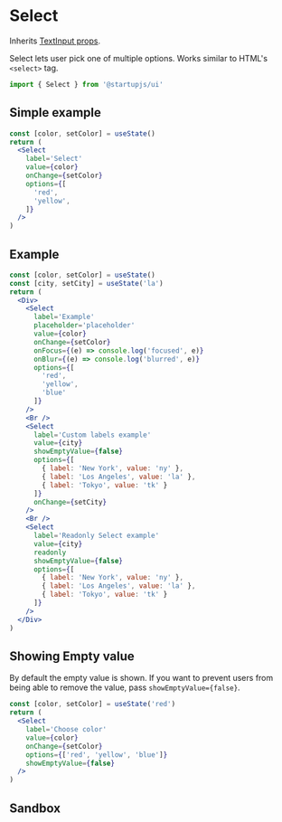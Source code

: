 
# Select

Inherits [TextInput props](/docs/forms/TextInput).

Select lets user pick one of multiple options. Works similar to HTML's `<select>` tag.

```jsx
import { Select } from '@startupjs/ui'
```

## Simple example

```jsx example
const [color, setColor] = useState()
return (
  <Select
    label='Select'
    value={color}
    onChange={setColor}
    options={[
      'red',
      'yellow',
    ]}
  />
)
```

## Example

```jsx example
const [color, setColor] = useState()
const [city, setCity] = useState('la')
return (
  <Div>
    <Select
      label='Example'
      placeholder='placeholder'
      value={color}
      onChange={setColor}
      onFocus={(e) => console.log('focused', e)}
      onBlur={(e) => console.log('blurred', e)}
      options={[
        'red',
        'yellow',
        'blue'
      ]}
    />
    <Br />
    <Select
      label='Custom labels example'
      value={city}
      showEmptyValue={false}
      options={[
        { label: 'New York', value: 'ny' },
        { label: 'Los Angeles', value: 'la' },
        { label: 'Tokyo', value: 'tk' }
      ]}
      onChange={setCity}
    />
    <Br />
    <Select
      label='Readonly Select example'
      value={city}
      readonly
      showEmptyValue={false}
      options={[
        { label: 'New York', value: 'ny' },
        { label: 'Los Angeles', value: 'la' },
        { label: 'Tokyo', value: 'tk' }
      ]}
    />
  </Div>
)
```

## Showing Empty value

By default the empty value is shown. If you want to prevent users from being able to remove the value, pass `showEmptyValue={false}`.

```jsx example
const [color, setColor] = useState('red')
return (
  <Select
    label='Choose color'
    value={color}
    onChange={setColor}
    options={['red', 'yellow', 'blue']}
    showEmptyValue={false}
  />
)
```

## Sandbox

<Sandbox Component={Select} />
